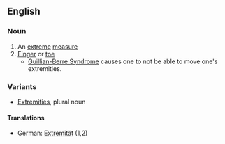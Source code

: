 ==English==
<!-- ?? US English SAMPA: /INgIS/ -->

===Noun===
#An [[extreme]] [[measure]]
#[[Finger]] or [[toe]]
#*[[Guillian-Berre Syndrome]] causes one to not be able to move one's extremities.

===Variants===
*[[Extremities]], plural noun

====Translations====
*German: [[Extremität]] (1,2)